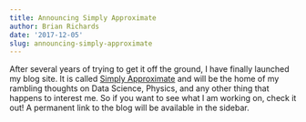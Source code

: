 ```yaml
---
title: Announcing Simply Approximate
author: Brian Richards
date: '2017-12-05'
slug: announcing-simply-approximate
---
```


After several years of trying to get it off the ground, I have finally launched 
my blog site. It is called [Simply Approximate](http://www.simplyapproximate.com) 
and will be the home of my rambling thoughts on Data Science, Physics, and any 
other thing that happens to interest me. So if you want to see what I am 
working on, check it out! A permanent link to the blog will be available in 
the sidebar.
